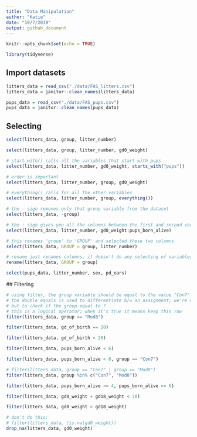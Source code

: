 ```yaml
---
title: "Data Manipulation"
author: "Katie"
date: "10/7/2019"
output: github_document
---
```


```r
knitr::opts_chunk$set(echo = TRUE)

library(tidyverse) 
```

## Import datasets 

```r
litters_data = read_csv("./data/FAS_litters.csv")
litters_data = janitor::clean_names(litters_data)

pups_data = read_csv("./data/FAS_pups.csv")
pups_data = janitor::clean_names(pups_data) 
```

## Selecting 

```r
select(litters_data, group, litter_number)

select(litters_data, group, litter_number, gd0_weight) 

# start_with() calls all the variables that start with pups 
select(litters_data, litter_number, gd0_weight, starts_with("pups"))

# order is important 
select(litters_data, litter_number, group, gd0_weight)

# everything() calls for all the other variables 
select(litters_data, litter_number, group, everything())

# the - sign removes only that group variable from the dataset 
select(litters_data, -group)

# the : sign gives you all the columns between the first and second variable 
select(litters_data, litter_number, gd0_weight:pups_born_alive)

# this renames 'group' to 'GROUP' and selected these two columns  
select(litters_data, GROUP = group, litter_number) 

# rename just renames columns, it doesn't do any selecting of variables at the same time 
rename(litters_data, GROUP = group)

select(pups_data, litter_number, sex, pd_ears)
```
 
 ## Filtering 

```r
# using filter, the group variable should be equal to the value "Con7"
# the double equals is used to differentiate b/w an assignment; we're not trying to set group to 7, 
# but to check if the group equal to 7 
# this is a logical operator; when it's true it means keep this row 
filter(litters_data, group == "Mod8")

filter(litters_data, gd_of_birth == 20)

filter(litters_data, gd_of_birth < 20) 

filter(litters_data, pups_born_alive < 6) 

filter(litters_data, pups_born_alive < 6, group == "Con7") 

# filter(litters_data, group == "Con7" | group == "Mod8")
filter(litters_data, group %in% c("Con7", "Mod8"))

filter(litters_data, pups_born_alive >= 4, pups_born_alive <= 6) 

filter(litters_data, gd0_weight + gd18_weight < 70) 

filter(litters_data, gd0_weight > gd18_weight) 

# don't do this: 
# filter(litters_data, !is.na(gd0_weight))
drop_na(litters_data, gd0_weight)
```


